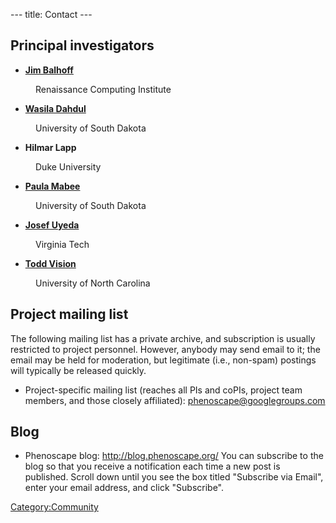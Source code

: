---
title: Contact
---

==Principal investigators==

* '''[http://www.mendeley.com/profiles/jim-balhoff/ Jim Balhoff]'''
:Renaissance Computing Institute

* '''[https://orcid.org/0000-0003-3162-7490 Wasila Dahdul]'''
:University of South Dakota

* '''Hilmar Lapp'''
:Duke University

* '''[https://www.usd.edu/faculty-and-staff/Paula-Mabee Paula Mabee]'''
:University of South Dakota

* '''[http://www.uyedalab.com/ Josef Uyeda]'''
:Virginia Tech

* '''[http://visionlab.web.unc.edu/ Todd Vision]'''
:University of North Carolina

==Project mailing list==

The following mailing list has a private archive, and subscription is usually restricted to project personnel. However, anybody may send email to it; the email may be held for moderation, but legitimate (i.e., non-spam) postings will typically be released quickly.
* Project-specific mailing list (reaches all PIs and coPIs, project team members, and those closely affiliated): [mailto:phenoscape%40googlegroups%2ecom phenoscape&#64;googlegroups&#46;com]

==Blog==

* Phenoscape blog: http://blog.phenoscape.org/ You can subscribe to the blog so that you receive a notification each time a new post is published. Scroll down until you see the box titled "Subscribe via Email", enter your email address, and click "Subscribe".

[[Category:Community]]